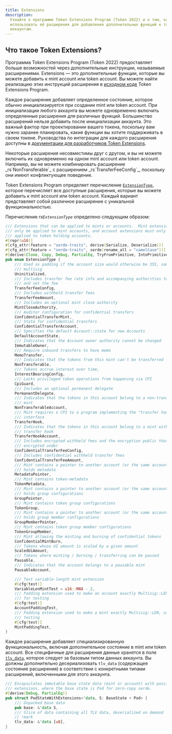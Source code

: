 ```yaml
---
title: Extensions
description:
  Узнайте о программе Token Extensions Program (Token 2022) и о том, как
  использовать её расширения для добавления дополнительных функций к токенам и
  аккаунтам.
---
```


## Что такое Token Extensions?

Программа Token Extensions Program (Token 2022) предоставляет больше
возможностей через дополнительные инструкции, называемые расширениями.
Extensions — это дополнительные функции, которые вы можете добавить к mint
account или token account. Вы можете найти реализацию этих инструкций расширения
в
[исходном коде](https://github.com/solana-program/token-2022/tree/main/program/src/extension)
Token Extensions Program.

Каждое расширение добавляет определенное состояние, которое обычно
инициализируется при создании mint или token account. При инициализации любого
аккаунта вы можете одновременно включить определенные расширения для различных
функций. Большинство расширений нельзя добавить после инициализации аккаунта.
Это важный фактор при проектировании вашего токена, поскольку вам нужно заранее
планировать, какие функции вы хотите поддерживать в своем токене. Руководства по
интеграции для каждого расширения доступны в
[документации для разработчиков Token Extensions](/developers/guides/token-extensions/getting-started).

<Callout type="info">
  Некоторые расширения несовместимы друг с другом, и вы не можете включить их
  одновременно на одном mint account или token account. Например, вы не можете
  комбинировать расширение _rs`NonTransferable`_ с расширением
  _rs`TransferFeeConfig`_, поскольку они имеют конфликтующее поведение.
</Callout>

Token Extensions Program определяет перечисление
[`ExtensionType`](https://github.com/solana-program/token-2022/blob/efd0c957fefbd79882d77df5fb2dac88c001249c/program/src/extension/mod.rs#L1059),
которое перечисляет все доступные расширения, которые вы можете добавить к mint
account или token account. Каждый вариант представляет собой различное
расширение с уникальной функциональностью.

Перечисление _rs`ExtensionType`_ определено следующим образом:

```rust title="Token Extensions"
/// Extensions that can be applied to mints or accounts.  Mint extensions must
/// only be applied to mint accounts, and account extensions must only be
/// applied to token holding accounts.
#[repr(u16)]
#[cfg_attr(feature = "serde-traits", derive(Serialize, Deserialize))]
#[cfg_attr(feature = "serde-traits", serde(rename_all = "camelCase"))]
#[derive(Clone, Copy, Debug, PartialEq, TryFromPrimitive, IntoPrimitive)]
pub enum ExtensionType {
    /// Used as padding if the account size would otherwise be 355, same as a
    /// multisig
    Uninitialized,
    /// Includes transfer fee rate info and accompanying authorities to withdraw
    /// and set the fee
    TransferFeeConfig,
    /// Includes withheld transfer fees
    TransferFeeAmount,
    /// Includes an optional mint close authority
    MintCloseAuthority,
    /// Auditor configuration for confidential transfers
    ConfidentialTransferMint,
    /// State for confidential transfers
    ConfidentialTransferAccount,
    /// Specifies the default Account::state for new Accounts
    DefaultAccountState,
    /// Indicates that the Account owner authority cannot be changed
    ImmutableOwner,
    /// Require inbound transfers to have memo
    MemoTransfer,
    /// Indicates that the tokens from this mint can't be transferred
    NonTransferable,
    /// Tokens accrue interest over time,
    InterestBearingConfig,
    /// Locks privileged token operations from happening via CPI
    CpiGuard,
    /// Includes an optional permanent delegate
    PermanentDelegate,
    /// Indicates that the tokens in this account belong to a non-transferable
    /// mint
    NonTransferableAccount,
    /// Mint requires a CPI to a program implementing the "transfer hook"
    /// interface
    TransferHook,
    /// Indicates that the tokens in this account belong to a mint with a
    /// transfer hook
    TransferHookAccount,
    /// Includes encrypted withheld fees and the encryption public that they are
    /// encrypted under
    ConfidentialTransferFeeConfig,
    /// Includes confidential withheld transfer fees
    ConfidentialTransferFeeAmount,
    /// Mint contains a pointer to another account (or the same account) that
    /// holds metadata
    MetadataPointer,
    /// Mint contains token-metadata
    TokenMetadata,
    /// Mint contains a pointer to another account (or the same account) that
    /// holds group configurations
    GroupPointer,
    /// Mint contains token group configurations
    TokenGroup,
    /// Mint contains a pointer to another account (or the same account) that
    /// holds group member configurations
    GroupMemberPointer,
    /// Mint contains token group member configurations
    TokenGroupMember,
    /// Mint allowing the minting and burning of confidential tokens
    ConfidentialMintBurn,
    /// Tokens whose UI amount is scaled by a given amount
    ScaledUiAmount,
    /// Tokens where minting / burning / transferring can be paused
    Pausable,
    /// Indicates that the account belongs to a pausable mint
    PausableAccount,

    /// Test variable-length mint extension
    #[cfg(test)]
    VariableLenMintTest = u16::MAX - 2,
    /// Padding extension used to make an account exactly Multisig::LEN, used
    /// for testing
    #[cfg(test)]
    AccountPaddingTest,
    /// Padding extension used to make a mint exactly Multisig::LEN, used for
    /// testing
    #[cfg(test)]
    MintPaddingTest,
}
```

Каждое расширение добавляет специализированную функциональность, включая
дополнительное состояние в mint или token account. Все специфичные для
расширения данные хранятся в поле
[`tlv_data`](https://github.com/solana-program/token-2022/blob/efd0c957fefbd79882d77df5fb2dac88c001249c/program/src/extension/mod.rs#L546),
которое следует за базовым типом данных аккаунта. Вы должны дополнительно
десериализовать `tlv_data` (содержащее состояние расширения) в соответствии с
конкретными типами расширений, включенными для этого аккаунта.

```rust title="Token Extensions"
/// Encapsulates immutable base state data (mint or account) with possible
/// extensions, where the base state is Pod for zero-copy serde.
#[derive(Debug, PartialEq)]
pub struct PodStateWithExtensions<'data, S: BaseState + Pod> {
    /// Unpacked base data
    pub base: &'data S,
    /// Slice of data containing all TLV data, deserialized on demand
    // !mark
    tlv_data: &'data [u8],
}
```
